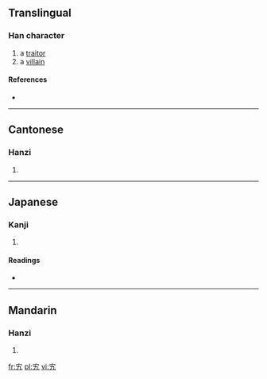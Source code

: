 ==Translingual==

===Han character===
{{Han char|rn=40|rad=宀|as=02|sn=5|four=3041<sub>7</sub>|canj=十大弓 (JKN)}}

# a [[traitor]]
# a [[villain]]

====References====
* {{Han ref|kx=0281.150|dkj=07058|dj=0551.150|hdz=20910.040|uh=5B84|ud=23428|bh=C973|bd=51571}}

----

==Cantonese==

===Hanzi===
{{yue-hanzi|jyut=|y=gwai2}}

# {{defn|Cantonese|sort=宀02}}

----

==Japanese==

===Kanji===
{{ja-kanji|grade=|rs=宀02}}

# {{defn|Japanese|sort=宀02}}

====Readings====
* {{ja-readings|on=[[き]] (ki)|kun=[[みだれ]] (midare), [[みこしま]] (mikoshima)}}

----

==Mandarin==

===Hanzi===
{{cmn-hanzi|pin=[[guǐ]] ([[gui3]]), [[shòu]] ([[shou4]])|wg=kuei<sup>3</sup>, shou<sup>4</sup>}}

# {{defn|Mandarin|sort=宀02}}

[[fr:宄]]
[[pl:宄]]
[[vi:宄]]